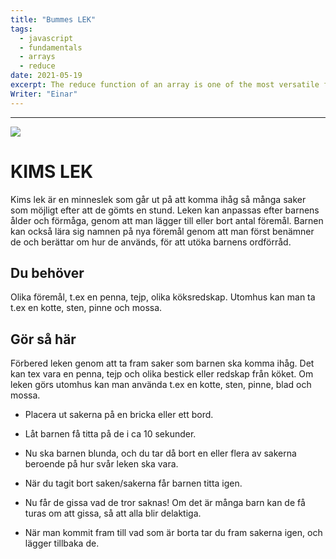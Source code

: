 ---
title: "Bummes LEK"
tags:
  - javascript
  - fundamentals
  - arrays
  - reduce
date: 2021-05-19
excerpt: The reduce function of an array is one of the most versatile functions in JavaScript. With it you can accomplish a lot of the functions from array and math objects.
Writer: "Einar"
---

---

<!-- Markdown generator - https://jaspervdj.be/lorem-markdownum/ -->

<Image src="/images/kims-lek.jpeg" width={1703} height={980} />

# KIMS LEK

Kims lek är en minneslek som går ut på att komma ihåg så många saker som möjligt efter att de gömts en stund. Leken kan anpassas efter barnens ålder och förmåga, genom att man lägger till eller bort antal föremål. Barnen kan också lära sig namnen på nya föremål genom att man först benämner de och berättar om hur de används, för att utöka barnens ordförråd.

## Du behöver

Olika föremål, t.ex en penna, tejp, olika köksredskap. Utomhus kan man ta t.ex en kotte, sten, pinne och mossa.

<YouTube id="Koe6tENaygQ" />

## Gör så här

Förbered leken genom att ta fram saker som barnen ska komma ihåg. Det kan tex vara en penna, tejp och olika bestick eller redskap från köket. Om leken görs utomhus kan man använda t.ex en kotte, sten, pinne, blad och mossa.

- Placera ut sakerna på en bricka eller ett bord.

- Låt barnen få titta på de i ca 10 sekunder.

- Nu ska barnen blunda, och du tar då bort en eller flera av
  sakerna beroende på hur svår leken ska vara.
- När du tagit bort saken/sakerna får barnen titta igen.
- Nu får de gissa vad de tror saknas! Om det är många barn kan de få turas om att gissa, så att alla blir delaktiga.
- När man kommit fram till vad som är borta tar du fram sakerna igen, och lägger tillbaka de.
